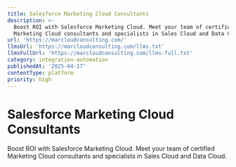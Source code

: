 ```yaml
---
title: Salesforce Marketing Cloud Consultants
description: >-
  Boost ROI with Salesforce Marketing Cloud. Meet your team of certified
  Marketing Cloud consultants and specialists in Sales Cloud and Data Cloud.
url: 'https://marcloudconsulting.com/'
llmsUrl: 'https://marcloudconsulting.com/llms.txt'
llmsFullUrl: 'https://marcloudconsulting.com/llms-full.txt'
category: integration-automation
publishedAt: '2025-04-17'
contentType: platform
priority: high
---
```


# Salesforce Marketing Cloud Consultants

Boost ROI with Salesforce Marketing Cloud. Meet your team of certified Marketing Cloud consultants and specialists in Sales Cloud and Data Cloud.
